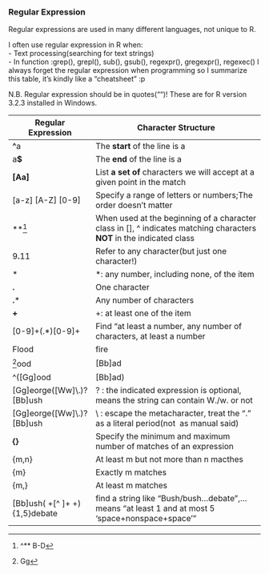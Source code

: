 ### Regular Expression
Regular expressions are used in many different languages, not unique to R.

I often use regular expression in R when:  
	- Text processing(searching for text strings)  
	- In function :grep(), grepl(), sub(), gsub(), regexpr(), gregexpr(), regexec()
I always forget the regular expression when programming so I summarize this table, it's kindly like a "cheatsheet" :p

N.B.
  Regular expression should be in quotes("")!
  These are for R version 3.2.3 installed in Windows.
 
 Regular Expression               |Character Structure
 ---------------------------------|-------------------------------------------------------------------------
 **^**a                           |The **start** of the line is a
 a**$**                           |The **end** of the line is a
 **[**Aa**]**                     |List **a set of** characters we will accept at a given point in the match
 [a-z]  [A-Z]  [0-9]              |Specify a range of letters or numbers;The order doesn't matter
 **^[^** B-D]                     |When used at the beginning of a character class in [], ^ indicates matching characters **NOT** in the indicated class
 9**.**11                         |Refer to any character(but just one character!)
 *                                |*: any number, including none, of the item
 **.**                            |One character
 **.***                           |Any number of characters
 **+**                            |+: at least one of the item
 [0-9]+(.*)[0-9]+                 |Find "at least a number, any number of characters, at least a number
 Flood|fire|hurricane             |= or; we can include any number of alternatives
 ^[Gg]ood|[Bb]ad                  |find the string that begins with Good/good or contains Bad/bad
 ^([Gg]ood|[Bb]ad)                |() :constrain the alternatives, find the string that begins with Good/good or Bad/bad
 [Gg]eorge([Ww]\\.)?[Bb]ush       |? : the indicated expression is optional, means the string can contain W./w. or not
 [Gg]eorge([Ww]\\.)?[Bb]ush       |\\ : escape the metacharacter, treat the "." as a literal period(not \ as manual said)
 **{}**                           |Specify the minimum and maximum number of matches of an expression
 {m,n}                            |At least m but not more than n macthes
 {m}                              |Exactly m matches
 {m,}                             |At least m matches
 [Bb]ush( +[^ ]+ +){1,5}debate    |find a string like "Bush/bush…debate",… means "at least 1 and at most 5 'space+nonspace+space'"
